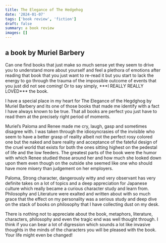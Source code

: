 ```yaml
---
title: The Elegance of The Hedgehog
date: '2024-01-07'
tags: ['book review', 'fiction']
draft: false
summary: a book review
images: []
---
```

## a book by Muriel Barbery

<p>
  Can one find books that just make so much sense yet they seem to drive you to
  understand more about yourself and feel a plethora of emotions after reading
  that book that you just want to re-read it but you start to lack the energy to
  go through the trauma of the impossible outcome of events that you just did
  not see coming! Or to say simply, ***I REALLY REALLY LOVED*** the book.
</p>

<p>
  I have a special place in my heart for The Elegance of the Hegdghog by Muriel
  Barbery and its one of those books that made me identify with a fact I have
  always known to be true. That all books are perfect you just have to read them
  at the precisely right period of moments.
</p>

<p>
  Muriel’s Paloma and Renee made me cry, laugh, gasp and sometimes disagree
  with. I was taken through the idiosyncrasies of the invisible who seem to have
  a better grasp of reality albeit not the perfect rosy colored one but the
  naked and bare reality and acceptance of the fateful design of the cruel world
  that exists for both the ones sitting highest on the pedestal of life and the
  low feeders. The greatest parts of the book were the humor with which Renee
  studied those around her and how much she looked down upon them even though on
  the outside she seemed like one who should have more misery than judgement on
  her employers.
</p>

<p>
  Paloma, Strong character, dangerously witty and very observant has very
  definite takes on a lot of topics and a deep appreciation for Japanese culture
  which really became a curious character study and learn from. Philosophy and
  Literature were exalted and written about with so much grace that the effect
  on my personality was a serious study and deep dive on the stack of books on
  philosophy that I have collecting dust on my desk.
</p>

<p>
  There is nothing not to appreciate about the book, metaphors, literature,
  characters, philosophy and even the tragic end was well thought through. I
  think if you can bear a lot of digression which sounds a lot like invasive
  thoughts in the minds of the characters you will be pleased with the book.
  Your life might even be changed!
</p>
